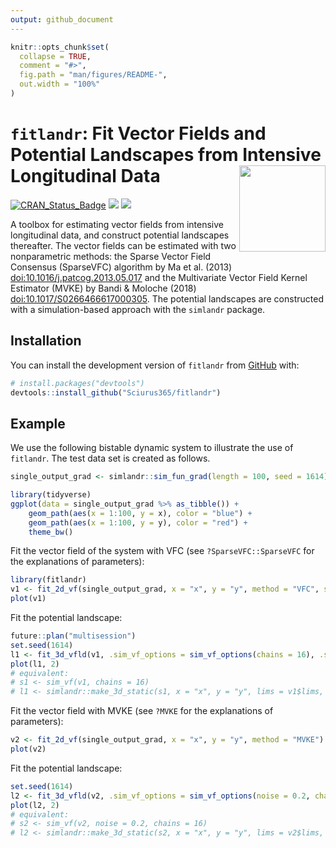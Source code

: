 ```yaml
---
output: github_document
---
```


<!-- README.md is generated from README.Rmd. Please edit that file -->

```r
knitr::opts_chunk$set(
  collapse = TRUE,
  comment = "#>",
  fig.path = "man/figures/README-",
  out.width = "100%"
)
```

# `fitlandr`: Fit Vector Fields and Potential Landscapes from Intensive Longitudinal Data <img src='man/figures/logo.png' align="right" height="138" />

<!-- badges: start -->
[![CRAN_Status_Badge](https://www.r-pkg.org/badges/version/fitlandr)](https://cran.r-project.org/package=fitlandr)
![](https://img.shields.io/badge/lifecycle-experimental-orange.svg)
[![](https://cranlogs.r-pkg.org/badges/fitlandr)](https://cran.r-project.org/package=fitlandr)
<!-- badges: end -->

A toolbox for estimating vector fields from intensive
    longitudinal data, and construct potential landscapes thereafter. The
    vector fields can be estimated with two nonparametric methods: the
    Sparse Vector Field Consensus (SparseVFC) algorithm by Ma et al.
    (2013) <doi:10.1016/j.patcog.2013.05.017> and the Multivariate Vector
    Field Kernel Estimator (MVKE) by Bandi & Moloche (2018)
    <doi:10.1017/S0266466617000305>. The potential landscapes are
    constructed with a simulation-based approach with the `simlandr`
    package.

## Installation

You can install the development version of `fitlandr` from [GitHub](https://github.com/) with:

``` r
# install.packages("devtools")
devtools::install_github("Sciurus365/fitlandr")
```

## Example

We use the following bistable dynamic system to illustrate the use of `fitlandr`. The test data set is created as follows.

```r
single_output_grad <- simlandr::sim_fun_grad(length = 100, seed = 1614)

library(tidyverse)
ggplot(data = single_output_grad %>% as_tibble()) +
	geom_path(aes(x = 1:100, y = x), color = "blue") +
	geom_path(aes(x = 1:100, y = y), color = "red") +
	theme_bw()
```

Fit the vector field of the system with VFC (see `?SparseVFC::SparseVFC` for the explanations of parameters):

```r
library(fitlandr)
v1 <- fit_2d_vf(single_output_grad, x = "x", y = "y", method = "VFC", silent = FALSE, beta = 2)
plot(v1)
```

Fit the potential landscape:

```r
future::plan("multisession")
set.seed(1614)
l1 <- fit_3d_vfld(v1, .sim_vf_options = sim_vf_options(chains = 16), .simlandr_options = simlandr_options(adjust = 5, Umax = 5))
plot(l1, 2)
# equivalent:
# s1 <- sim_vf(v1, chains = 16)
# l1 <- simlandr::make_3d_static(s1, x = "x", y = "y", lims = v1$lims, adjust = 5, Umax = 5)
```


Fit the vector field with MVKE (see `?MVKE` for the explanations of parameters):

```r
v2 <- fit_2d_vf(single_output_grad, x = "x", y = "y", method = "MVKE")
plot(v2)
```

Fit the potential landscape:

```r
set.seed(1614)
l2 <- fit_3d_vfld(v2, .sim_vf_options = sim_vf_options(noise = 0.2, chains = 16), .simlandr_options = simlandr_options(adjust = 5, Umax = 5))
plot(l2, 2)
# equivalent:
# s2 <- sim_vf(v2, noise = 0.2, chains = 16)
# l2 <- simlandr::make_3d_static(s2, x = "x", y = "y", lims = v2$lims, adjust = 5, Umax = 4)
```
